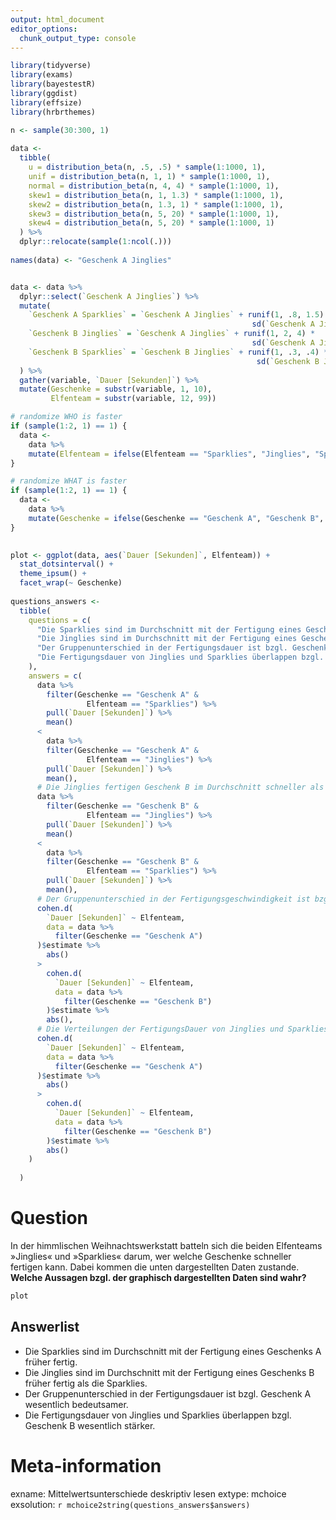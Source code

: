 ```yaml
---
output: html_document
editor_options: 
  chunk_output_type: console
---
```

```r
library(tidyverse)
library(exams)
library(bayestestR)
library(ggdist)
library(effsize)
library(hrbrthemes)

n <- sample(30:300, 1)
    
data <-
  tibble(
    u = distribution_beta(n, .5, .5) * sample(1:1000, 1),
    unif = distribution_beta(n, 1, 1) * sample(1:1000, 1),
    normal = distribution_beta(n, 4, 4) * sample(1:1000, 1),
    skew1 = distribution_beta(n, 1, 1.3) * sample(1:1000, 1),
    skew2 = distribution_beta(n, 1.3, 1) * sample(1:1000, 1),
    skew3 = distribution_beta(n, 5, 20) * sample(1:1000, 1),
    skew4 = distribution_beta(n, 5, 20) * sample(1:1000, 1)
  ) %>%
  dplyr::relocate(sample(1:ncol(.)))
    
names(data) <- "Geschenk A Jinglies"


data <- data %>%
  dplyr::select(`Geschenk A Jinglies`) %>%
  mutate(
    `Geschenk A Sparklies` = `Geschenk A Jinglies` + runif(1, .8, 1.5) * 
                                                      sd(`Geschenk A Jinglies`),
    `Geschenk B Jinglies` = `Geschenk A Jinglies` + runif(1, 2, 4) *
                                                      sd(`Geschenk A Jinglies`),
    `Geschenk B Sparklies` = `Geschenk B Jinglies` + runif(1, .3, .4) *
                                                       sd(`Geschenk B Jinglies`)
  ) %>%
  gather(variable, `Dauer [Sekunden]`) %>%
  mutate(Geschenke = substr(variable, 1, 10),
         Elfenteam = substr(variable, 12, 99))

# randomize WHO is faster
if (sample(1:2, 1) == 1) {
  data <-
    data %>%
    mutate(Elfenteam = ifelse(Elfenteam == "Sparklies", "Jinglies", "Sparklies"))
}

# randomize WHAT is faster
if (sample(1:2, 1) == 1) {
  data <-
    data %>%
    mutate(Geschenke = ifelse(Geschenke == "Geschenk A", "Geschenk B", "Geschenk A"))
}
    

plot <- ggplot(data, aes(`Dauer [Sekunden]`, Elfenteam)) +
  stat_dotsinterval() +
  theme_ipsum() +
  facet_wrap(~ Geschenke) 
  
questions_answers <-
  tibble(
    questions = c(
      "Die Sparklies sind im Durchschnitt mit der Fertigung eines Geschenks A früher fertig.",
      "Die Jinglies sind im Durchschnitt mit der Fertigung eines Geschenks B früher fertig als die Sparklies.",
      "Der Gruppenunterschied in der Fertigungsdauer ist bzgl. Geschenk A bedeutsamer.",
      "Die Fertigungsdauer von Jinglies und Sparklies überlappen bzgl. Geschenk B stärker."
    ),
    answers = c(
      data %>%
        filter(Geschenke == "Geschenk A" &
                 Elfenteam == "Sparklies") %>%
        pull(`Dauer [Sekunden]`) %>%
        mean()
      <
        data %>%
        filter(Geschenke == "Geschenk A" &
                 Elfenteam == "Jinglies") %>%
        pull(`Dauer [Sekunden]`) %>%
        mean(),
      # Die Jinglies fertigen Geschenk B im Durchschnitt schneller als die Sparklies.
      data %>%
        filter(Geschenke == "Geschenk B" &
                 Elfenteam == "Jinglies") %>%
        pull(`Dauer [Sekunden]`) %>%
        mean()
      <
        data %>%
        filter(Geschenke == "Geschenk B" &
                 Elfenteam == "Sparklies") %>%
        pull(`Dauer [Sekunden]`) %>%
        mean(),
      # Der Gruppenunterschied in der Fertigungsgeschwindigkeit ist bzgl. Geschenk A bedeutsamer.
      cohen.d(
        `Dauer [Sekunden]` ~ Elfenteam,
        data = data %>%
          filter(Geschenke == "Geschenk A")
      )$estimate %>%
        abs()
      >
        cohen.d(
          `Dauer [Sekunden]` ~ Elfenteam,
          data = data %>%
            filter(Geschenke == "Geschenk B")
        )$estimate %>%
        abs(),
      # Die Verteilungen der FertigungsDauer von Jinglies und Sparklies überlappen bzgl. Geschenk B stärker.
      cohen.d(
        `Dauer [Sekunden]` ~ Elfenteam,
        data = data %>%
          filter(Geschenke == "Geschenk A")
      )$estimate %>%
        abs()
      >
        cohen.d(
          `Dauer [Sekunden]` ~ Elfenteam,
          data = data %>%
            filter(Geschenke == "Geschenk B")
        )$estimate %>%
        abs()
    )
    
  )
```



Question
========
In der himmlischen Weihnachtswerkstatt batteln sich die beiden Elfenteams »Jinglies« und »Sparklies« darum, wer welche Geschenke schneller fertigen kann. Dabei kommen die unten dargestellten Daten zustande.  
**Welche Aussagen bzgl. der graphisch dargestellten Daten sind wahr?**

```r
plot
```


Answerlist
----------
* Die Sparklies sind im Durchschnitt mit der Fertigung eines Geschenks A früher fertig.
* Die Jinglies sind im Durchschnitt mit der Fertigung eines Geschenks B früher fertig als die Sparklies.
* Der Gruppenunterschied in der Fertigungsdauer ist bzgl. Geschenk A wesentlich bedeutsamer.
* Die Fertigungsdauer von Jinglies und Sparklies überlappen bzgl. Geschenk B wesentlich stärker.


Meta-information
================
exname: Mittelwertsunterschiede deskriptiv lesen
extype: mchoice
exsolution: `r mchoice2string(questions_answers$answers)`  
